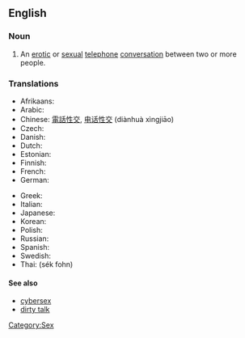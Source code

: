 ==English==
{{wikipedia}}

===Noun===
{{en-noun|[[phone]] [[sex]]|-}}

# An [[erotic]] or [[sexual]] [[telephone]] [[conversation]] between two or more people.

===Translations===
{{trans-top|An erotic or sexual telephone conversation between two or more people}}
* Afrikaans: {{t|af|telefoonseks}}
* Arabic: {{Arab|[[جنس عبر الهاتف]]}} {{m}}
* Chinese: [[電話性交]], [[电话性交]] (diànhuà xìngjiāo)
* Czech: {{t|cs|sex po telefonu}}
* Danish: {{t|da|telefonsex}}
* Dutch: {{t|nl|telefoonseks}}
* Estonian: {{t|et|telefoniseks}}
* Finnish: {{t|fi|puhelinseksi}}
* French: {{t|fr|téléphone rose|m}}
* German: {{t|de|Telefonsex}}
{{trans-mid}}
* Greek: {{t|el|τηλεφωνικό σεξ|tr=tilefonikό sex|sc=Grek}}
* Italian: {{t|it|sesso telefonico|m}}
* Japanese: {{t|ja|サイバーセックス|tr=saibā-sekkusu}}
* Korean: {{t|ko|폰섹스|tr=pon-sekseu|sc=Kore}}
* Polish: {{t|pl|seks przez telefon|m}}
* Russian: {{t|ru|секс по телефону|tr=seks po telefónu|m}}
* Spanish: {{t|es|sexo telefónico|m}}
* Swedish: {{t|sv|telefonsex}}
* Thai: {{Thai|[[เซ็กส์โฟน]]}} (sék fohn)
{{trans-bottom}}

====See also====
*[[cybersex]]
*[[dirty talk]]

[[Category:Sex]]